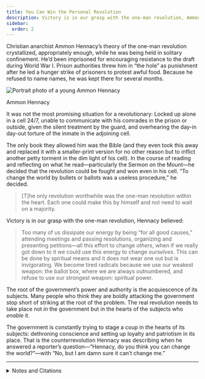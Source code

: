 ```yaml
---
title: You Can Win the Personal Revolution
description: Victory is in our grasp with the one-man revolution, Ammon Hennacy believed.
sidebar:
  order: 2
---
```

Christian anarchist Ammon Hennacy’s theory of the one-man revolution crystallized, appropriately enough, while he was being held in solitary confinement.
He’d been imprisoned for encouraging resistance to the draft during World War I.
Prison authorities threw him in “the hole” as punishment after he led a hunger strike of prisoners to protest awful food.
Because he refused to name names, he was kept there for several months.

![Portrait photo of a young Ammon Hennacy](../../../assets/ammon-hennacy.gif)
<figcaption>Ammon Hennacy</figcaption>

It was not the most promising situation for a revolutionary:
Locked up alone in a cell 24/7, unable to communicate with his comrades in the prison or outside, given the silent treatment by the guard, and overhearing the day-in day-out torture of the inmate in the adjoining cell.

The only book they allowed him was the Bible (and they even took this away and replaced it with a smaller-print version for no other reason but to inflict another petty torment in the dim light of his cell).
In the course of reading and reflecting on what he read—particularly the Sermon on the Mount—he decided that the revolution could be fought and won even in his cell.
“To change the world by bullets or ballots was a useless procedure,” he decided.

> [T]he only revolution worthwhile was the one-man revolution within the heart.
> Each one could make this by himself and not need to wait on a majority.

Victory is in our grasp with the one-man revolution, Hennacy believed:

> Too many of us dissipate our energy by being “for all good causes,” attending meetings and passing resolutions, organizing and presenting petitions—all this effort to change <em>others</em>, when if we really got down to it we could use this energy to change <em>ourselves</em>.
> This can be done by spiritual means and it does not wear one out but is invigorating.
> We become tired radicals because we use our weakest weapon: the ballot box, where we are always outnumbered, and refuse to use our strongest weapon: spiritual power.

The root of the government’s power and authority is the acquiescence of its subjects.
Many people who think they are boldly attacking the government stop short of striking at the root of the problem.
The real revolution needs to take place not <em>in</em> the government but in the hearts of the subjects who <em>enable</em> it.

The government is constantly trying to stage a coup in the hearts of its subjects: dethroning conscience and setting up loyalty and patriotism in its place.
That is the counterrevolution Hennacy was describing when he answered a reporter’s question—“Hennacy, do you think you can change the world?”—with “No, but I am damn sure it can’t change me.”

<hr />

<details>
<summary>Notes and Citations</summary>

* Hennacy, Ammon “Love your enemy?” <i>The Book of Ammon</i> (1970) [p. 30](https://archive.org/details/bookofammon0000ammo/page/30/mode/1up)
* Hennacy, Ammon “For all good causes” <i>The Book of Ammon</i> (1970) [p. 230](https://archive.org/details/bookofammon0000ammo/page/230/mode/1up)
* Hennacy, Ammon “Tax picketing” <i>The Book of Ammon</i> (1970) [p. 122](https://archive.org/details/bookofammon0000ammo/page/122/mode/1up)

</details>
